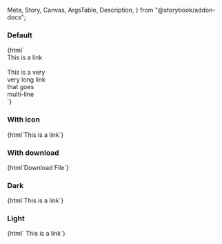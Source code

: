   Meta,
  Story,
  Canvas,
  ArgsTable,
  Description,
} from "@storybook/addon-docs";

<Meta title="Web Components/Link" component="ic-link" />

<Description markdown={readme} />

### Default

<Canvas>
  <Story
    name="Default"
    parameters={{ layout: "fullscreen", loki: { skip: true } }}
  >
    {html`<div>
      <ic-link href="/">This is a link</ic-link>
      <br />
      <br />
      <div style="width: 100px">
        <ic-link href="/"
          >This is a very very long link that goes multi-line</ic-link
        >
      </div>
    </div>`}
  </Story>
</Canvas>

### With icon

<Canvas>
  <Story
    name="With icon"
    parameters={{ layout: "fullscreen", loki: { skip: true } }}
  >
    {html`<ic-link href="/" show-icon>This is a link</ic-link>`}
  </Story>
</Canvas>

### With download

<Canvas>
  <Story
    name="Download link"
    parameters={{ layout: "fullscreen", loki: { skip: true } }}
  >
    {html`<ic-link href="/" download>Download File</ic-link>`}
  </Story>
</Canvas>

### Dark

<Canvas>
  <Story
    name="Dark"
    parameters={{ layout: "fullscreen", loki: { skip: true } }}
  >
    {html`<ic-link href="/" appearance="dark" target="_blank"
      >This is a link</ic-link
    >`}
  </Story>
</Canvas>

### Light

<Canvas>
  <Story
    name="Light"
    parameters={{ backgrounds: { default: "dark" }, loki: { skip: true } }}
  >
    {html` <ic-link href="/" appearance="light" show-icon
      >This is a link</ic-link
    >`}
  </Story>
</Canvas>
